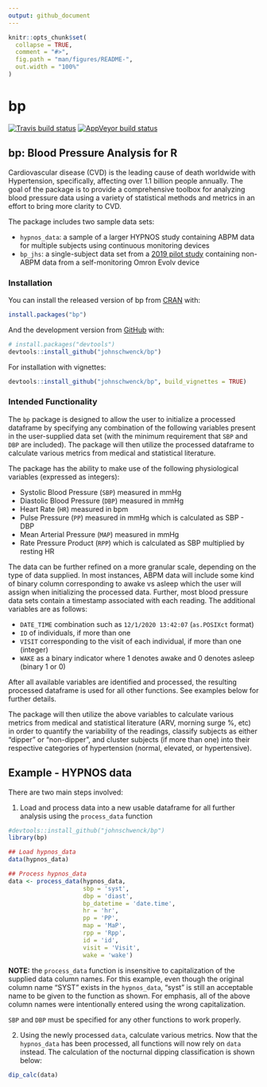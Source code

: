 ---
output: github_document
---

<!-- README.md is generated from README.Rmd. Please edit that file -->

```{r, include = FALSE}
knitr::opts_chunk$set(
  collapse = TRUE,
  comment = "#>",
  fig.path = "man/figures/README-",
  out.width = "100%"
)
```

# bp

<!-- badges: start -->
[![Travis build status](https://travis-ci.com/johnschwenck/bp.svg?branch=master)](https://travis-ci.com/johnschwenck/bp)
[![AppVeyor build status](https://ci.appveyor.com/api/projects/status/github/johnschwenck/bp?branch=master&svg=true)](https://ci.appveyor.com/project/johnschwenck/bp)
<!-- badges: end -->

## bp: Blood Pressure Analysis for R
Cardiovascular disease (CVD) is the leading cause of death worldwide with Hypertension, specifically, affecting over 1.1 billion people annually. The goal of the \code{bp} package is to provide a comprehensive toolbox for analyzing blood pressure data using a variety of statistical methods and metrics in an effort to bring more clarity to CVD.

The \code{bp} package includes two sample data sets:

- `hypnos_data`: a sample of a larger HYPNOS study containing ABPM data for multiple subjects using continuous monitoring devices
- `bp_jhs`: a single-subject data set from a [2019 pilot study](https://dataverse.harvard.edu/dataverse/r4r) containing non-ABPM data from a self-monitoring Omron Evolv device 

### Installation

You can install the released version of bp from [CRAN](https://CRAN.R-project.org) with:

``` r
install.packages("bp")
```

And the development version from [GitHub](https://github.com/) with:

``` r
# install.packages("devtools")
devtools::install_github("johnschwenck/bp")
```

For installation with vignettes:
```r
devtools::install_github("johnschwenck/bp", build_vignettes = TRUE)
```

### Intended Functionality
The `bp` package is designed to allow the user to initialize a processed dataframe by specifying any combination of the following variables present in the user-supplied data set (with the minimum requirement that `SBP` and `DBP` are included). The package will then utilize the processed dataframe to calculate various metrics from medical and statistical literature. 

The package has the ability to make use of the following physiological variables (expressed as integers):

* Systolic Blood Pressure (`SBP`) measured in mmHg
* Diastolic Blood Pressure (`DBP`) measured in mmHg
* Heart Rate (`HR`) measured in bpm
* Pulse Pressure (`PP`) measured in mmHg which is calculated as SBP - DBP
* Mean Arterial Pressure (`MAP`) measured in mmHg
* Rate Pressure Product (`RPP`) which is calculated as SBP multiplied by resting HR

The data can be further refined on a more granular scale, depending on the type of data supplied. In most instances, ABPM data will include some kind of binary column corresponding to awake vs asleep which the user will assign when initializing the processed data. Further, most blood pressure data sets contain a timestamp associated with each reading. The additional variables are as follows:

* `DATE_TIME` combination such as `12/1/2020 13:42:07` (`as.POSIXct` format)
* `ID` of individuals, if more than one
* `VISIT` corresponding to the visit of each individual, if more than one (integer)
* `WAKE` as a binary indicator where 1 denotes awake and 0 denotes asleep (binary 1 or 0)

After all available variables are identified and processed, the resulting processed dataframe is used for all other functions. See examples below for further details.

The package will then utilize the above variables to calculate various metrics from medical and statistical literature (ARV, morning surge %, etc) in order to quantify the variability of the readings, classify subjects as either "dipper" or "non-dipper", and cluster subjects (if more than one) into their respective categories of hypertension (normal, elevated, or hypertensive).

## Example - HYPNOS data

There are two main steps involved: 

1. Load and process data into a new usable dataframe for all further analysis using the `process_data` function 

```{r}
#devtools::install_github("johnschwenck/bp")
library(bp)

## Load hypnos_data
data(hypnos_data)

## Process hypnos_data
data <- process_data(hypnos_data, 
                     sbp = 'syst', 
                     dbp = 'diast', 
                     bp_datetime = 'date.time', 
                     hr = 'hr', 
                     pp = 'PP', 
                     map = 'MaP', 
                     rpp = 'Rpp', 
                     id = 'id', 
                     visit = 'Visit', 
                     wake = 'wake')

```
**NOTE:** the `process_data` function is insensitive to capitalization of the supplied data column names. For this example, even though the original column name "SYST" exists in the `hypnos_data`, "syst" is still an acceptable name to be given to the function as shown. For emphasis, all of the above column names were intentionally entered using the wrong capitalization.

`SBP` and `DBP` must be specified for any other functions to work properly.


2. Using the newly processed `data`, calculate various metrics. Now that the `hypnos_data` has been processed, all functions will now rely on `data` instead. The calculation of the nocturnal dipping classification is shown below:
```{r}
dip_calc(data)
```

